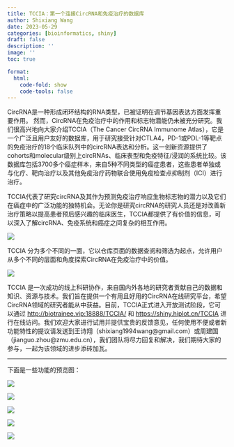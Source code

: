 ```yaml
---
title: TCCIA：第一个连接CircRNA和免疫治疗的数据库
author: Shixiang Wang
date: 2023-05-29
categories: [bioinformatics, shiny]
draft: false
description: ''
image: ''
toc: true

format:
  html:
    code-fold: show
    code-tools: false
---
```


CircRNA是一种形成闭环结构的RNA类型，已被证明在调节基因表达方面发挥重要作用。 然而，CircRNA在免疫治疗中的作用和标志物潜能仍未被充分研究。我们很高兴地向大家介绍TCCIA（The Cancer CircRNA Immunome Atlas），它是一个广泛且用户友好的数据库，用于研究接受针对CTLA4，PD-1或PDL-1等靶点的免疫治疗的18个临床队列中的circRNA表达和分析。这一创新资源提供了cohorts和molecular级别上circRNAs、临床表型和免疫特征/浸润的系统比较。该数据库包括3700多个癌症样本，来自5种不同类型的癌症患者，这些患者单独或与化疗、靶向治疗以及其他免疫治疗药物联合使用免疫检查点抑制剂（ICI）进行治疗。

TCCIA代表了研究circRNA及其作为预测免疫治疗响应生物标志物的潜力以及它们在癌症中的广泛功能的独特机会。无论你是研究circRNA的研究人员还是对改善新治疗策略以提高患者预后感兴趣的临床医生，TCCIA都提供了有价值的信息，可以深入了解circRNA、免疫系统和癌症之间复杂的相互作用。

![](https://files.mdnice.com/user/4331/1ad12065-d1c6-4296-8e26-1365cc53643e.png)

TCCIA 分为多个不同的一面，它以仓库页面的数据查阅和筛选为起点，允许用户从多个不同的层面和角度探索CircRNA在免疫治疗中的价值。

![](https://files.mdnice.com/user/4331/dc109156-fe23-4428-aeb0-1b79678d623a.png)


TCCIA 是一次成功的线上科研协作，来自国内外各地的研究者贡献自己的数据和知识、资源与技术。我们旨在提供一个有用且好用的CircRNA在线研究平台，希望CircRNA领域的研究者能从中获益。目前，TCCIA正式进入开放测试阶段，它可以通过 <http://biotrainee.vip:18888/TCCIA/> 和 <https://shiny.hiplot.cn/TCCIA> 进行在线访问。我们欢迎大家进行试用并提供宝贵的反馈意见，任何使用不便或者新功能特性的提议请发送到王诗翔（shixiang1994wang@gmail.com）或周建国（jianguo.zhou@zmu.edu.cn），我们团队将尽力回复和解决，我们期待大家的参与，一起为该领域的进步添砖加瓦。

---

下面是一些功能的预览图：



![](https://files.mdnice.com/user/4331/7198a287-71c5-46fc-ba07-c994450a00e4.png)


![](https://files.mdnice.com/user/4331/fbb7b00d-5ea5-47c5-b711-a0edef0cde71.png)


![](https://files.mdnice.com/user/4331/8df4b0c0-a40a-4dbd-a877-da7a6433d3b3.png)


![](https://files.mdnice.com/user/4331/94865b31-638b-4023-b59d-1c91efbae0d8.png)


![](https://files.mdnice.com/user/4331/3b41c7d9-b2a2-467e-a6bc-2f4604a9711c.png)

